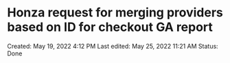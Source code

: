 # Honza request for merging providers based on ID for checkout GA report

Created: May 19, 2022 4:12 PM
Last edited: May 25, 2022 11:21 AM
Status: Done